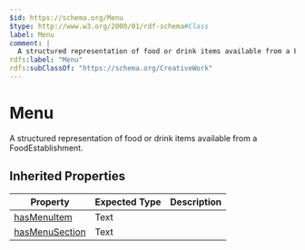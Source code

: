 ```yaml
---
$id: https://schema.org/Menu
$type: http://www.w3.org/2000/01/rdf-schema#Class
label: Menu
comment: |
  A structured representation of food or drink items available from a FoodEstablishment.
rdfs:label: "Menu"
rdfs:subClassOf: "https://schema.org/CreativeWork"
---
```


# Menu

A structured representation of food or drink items available from a FoodEstablishment.

## Inherited Properties

| Property | Expected Type | Description |
| --- | --- | --- |
| [hasMenuItem](https://schema.org/hasMenuItem) | Text |  |
| [hasMenuSection](https://schema.org/hasMenuSection) | Text |  |
